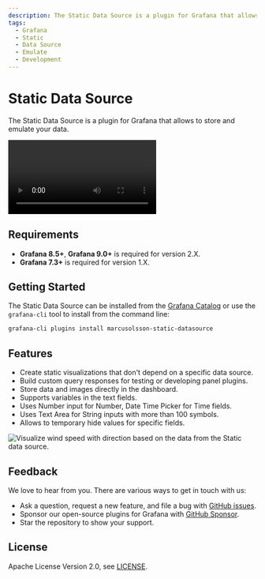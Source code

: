 ```yaml
---
description: The Static Data Source is a plugin for Grafana that allows to store and emulate your data.
tags:
  - Grafana
  - Static
  - Data Source
  - Emulate
  - Development
---
```



# Static Data Source

The Static Data Source is a plugin for Grafana that allows to store and emulate your data.

<Video
  src="https://www.youtube.com/embed/QOV8ECOUjWs"
  title="Tutorial and examples how to mimic any data source."
/>

## Requirements

- **Grafana 8.5+**, **Grafana 9.0+** is required for version 2.X.
- **Grafana 7.3+** is required for version 1.X.

## Getting Started

The Static Data Source can be installed from the [Grafana Catalog](https://grafana.com/grafana/plugins/marcusolsson-static-datasource/) or use the `grafana-cli` tool to install from the command line:

```bash
grafana-cli plugins install marcusolsson-static-datasource
```

## Features

- Create static visualizations that don't depend on a specific data source.
- Build custom query responses for testing or developing panel plugins.
- Store data and images directly in the dashboard.
- Supports variables in the text fields.
- Uses Number input for Number, Date Time Picker for Time fields.
- Uses Text Area for String inputs with more than 100 symbols.
- Allows to temporary hide values for specific fields.

<Image
  title="Visualize wind speed with direction based on the data from the Static data source."
  src="https://github.com/volkovlabs/volkovlabs-static-datasource/raw/main/src/img/dark.png"
/>

## Feedback

We love to hear from you. There are various ways to get in touch with us:

- Ask a question, request a new feature, and file a bug with [GitHub issues](https://github.com/volkovlabs/volkovlabs-static-datasource/issues/new/choose).
- Sponsor our open-source plugins for Grafana with [GitHub Sponsor](https://github.com/sponsors/VolkovLabs).
- Star the repository to show your support.

## License

Apache License Version 2.0, see [LICENSE](https://github.com/volkovlabs/volkovlabs-static-datasource/blob/main/LICENSE).
